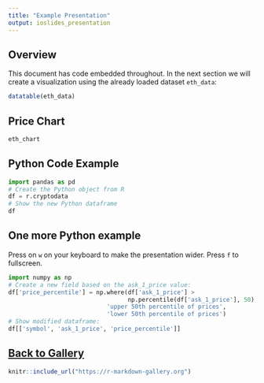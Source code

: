 ```yaml
---
title: "Example Presentation"
output: ioslides_presentation
---
```


## Overview

This document has code embedded throughout. In the next section we will create a visualization using the already loaded dataset `eth_data`:
```r
datatable(eth_data)
```

## Price Chart

```r
eth_chart
```

## Python Code Example

```python
import pandas as pd
# Create the Python object from R
df = r.cryptodata
# Show the new Python dataframe
df
```

## One more Python example

Press on `w` on your keyboard to make the presentation wider. Press `f` to fullscreen.

```python
import numpy as np
# Create a new field based on the ask_1_price value:
df['price_percentile'] = np.where(df['ask_1_price'] > 
                                  np.percentile(df['ask_1_price'], 50),
                            'upper 50th percentile of prices', 
                            'lower 50th percentile of prices')
# Show modified dataframe:
df[['symbol', 'ask_1_price', 'price_percentile']]
```

## [Back to Gallery](https://r-markdown-gallery.org)

```r
knitr::include_url("https://r-markdown-gallery.org")
```

